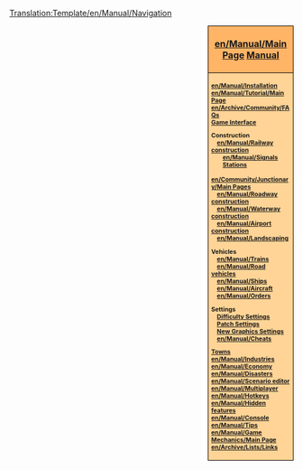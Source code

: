 <noinclude>[[Translation:Template/en/Manual/Navigation]]</noinclude><div style="float:right; padding-left:12px; background:#ffffff;">
<div style="width:140px; border:1px solid #000000; background:#ffb466; padding:5px; -moz-border-radius-topleft:5px; -moz-border-radius-topright:5px; font-size: 12pt;">
<center><strong><font size="3">[[en/Manual/Main Page]] [[en/Manual/Main Page|Manual]]</font></strong></center>
</div>
<div style="width:140px;  border:1px solid black; border-top-width: 0px; background:#ffd496; padding:5px; -moz-border-radius-bottomleft:5px; -moz-border-radius-bottomright:8px; font-size: 8pt;">
<strong>
[[en/Manual/Installation]]<br/>
[[en/Manual/Tutorial/Main Page]]<br/>
[[en/Archive/Community/FAQ]]s<br/>
[[en/Manual/Game interface|Game Interface]]

Construction<br/>
&nbsp; &nbsp; [[en/Manual/Railway construction]]<br/>
&nbsp; &nbsp; &nbsp; &nbsp; [[en/Manual/Signals]]<br/>
&nbsp; &nbsp; &nbsp; &nbsp; [[en/Manual/Railway station|Stations]]<br/>
&nbsp; &nbsp; &nbsp; &nbsp; [[en/Community/Junctionary/Main Page]]s<br/>
&nbsp; &nbsp; [[en/Manual/Roadway construction]]<br/>
&nbsp; &nbsp; [[en/Manual/Waterway construction]]<br/>
&nbsp; &nbsp; [[en/Manual/Airport construction]]<br/>
&nbsp; &nbsp; [[en/Manual/Landscaping]]

Vehicles<br/>
&nbsp; &nbsp; [[en/Manual/Trains]]<br/>
&nbsp; &nbsp; [[en/Manual/Road vehicles]]<br/>
&nbsp; &nbsp; [[en/Manual/Ships]]<br/>
&nbsp; &nbsp; [[en/Manual/Aircraft]]<br/>
&nbsp; &nbsp; [[en/Manual/Orders]]

Settings<br/>
&nbsp; &nbsp; [[en/Archive/Manual/Settings/Difficulty|Difficulty Settings]]<br/>
&nbsp; &nbsp; [[en/Community/Patches/Patches|Patch Settings]]<br/>
&nbsp; &nbsp; [[en/Manual/NewGRF|New Graphics Settings]]<br/>
&nbsp; &nbsp; [[en/Manual/Cheats]]

[[en/Manual/Towns|Towns]]<br/>
[[en/Manual/Industries]]<br/>
[[en/Manual/Economy]]<br/>
[[en/Manual/Disasters]]<br/>
[[en/Manual/Scenario editor]]<br/>
[[en/Manual/Multiplayer]]<br/>
[[en/Manual/Hotkeys]]<br/>
[[en/Manual/Hidden features]]<br/>
[[en/Manual/Console]]<br/>
[[en/Manual/Tips]]<br/>
[[en/Manual/Game Mechanics/Main Page]]<br/>
[[en/Archive/Lists/Links]]
</strong>
</div>
</div>
